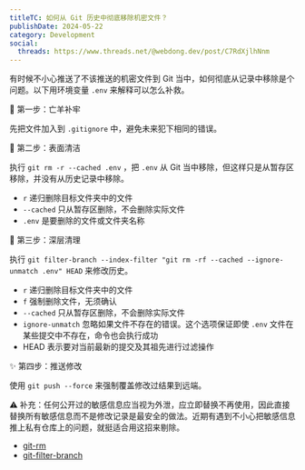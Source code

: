 ```yaml
---
titleTC: 如何从 Git 历史中彻底移除机密文件？
publishDate: 2024-05-22
category: Development
social:
  threads: https://www.threads.net/@webdong.dev/post/C7RdXjlhNnm
---
```


有时候不小心推送了不该推送的机密文件到 Git 当中，如何彻底从记录中移除是个问题。以下用环境变量 `.env` 来解释可以怎么补救。

🐑 第一步：亡羊补牢

先把文件加入到 `.gitignore` 中，避免未来犯下相同的错误。

🌿 第二步：表面清洁

执行 `git rm -r --cached .env` ，把 `.env` 从 Git 当中移除，但这样只是从暂存区移除，并没有从历史记录中移除。

- `r` 递归删除目标文件夹中的文件
- `--cached` 只从暂存区删除，不会删除实际文件
- `.env` 是要删除的文件或文件夹名称

🧽 第三步：深层清理

执行 `git filter-branch --index-filter "git rm -rf --cached --ignore-unmatch .env" HEAD` 来修改历史。

- `r` 递归删除目标文件夹中的文件
- `f` 强制删除文件，无须确认
- `--cached` 只从暂存区删除，不会删除实际文件
- `ignore-unmatch` 忽略如果文件不存在的错误。这个选项保证即使 `.env` 文件在某些提交中不存在，命令也会执行成功
- HEAD 表示要对当前最新的提交及其祖先进行过滤操作

✨ 第四步：推送修改

使用 `git push --force` 来强制覆盖修改过结果到远端。

⚠ 补充：任何公开过的敏感信息应当视为外泄，应立即替换不再使用，因此直接替换所有敏感信息而不是修改记录是最安全的做法。近期有遇到不小心把敏感信息推上私有仓库上的问题，就挺适合用这招来剔除。

- [git-rm](https://git-scm.com/docs/git-rm)
- [git-filter-branch](https://git-scm.com/docs/git-filter-branch)

